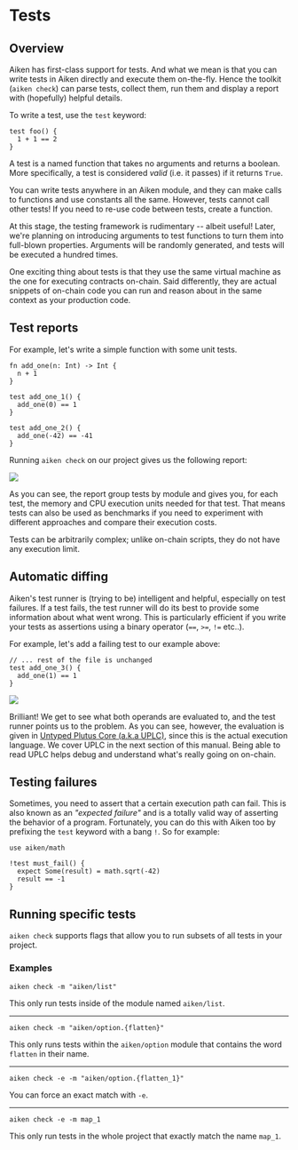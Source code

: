 
# Tests

## Overview

Aiken has first-class support for tests. And what we mean is that you can write tests in Aiken directly and execute them on-the-fly. Hence the toolkit (`aiken check`) can parse tests, collect them, run them and display a report with (hopefully) helpful details.

To write a test, use the `test` keyword:

```aiken
test foo() {
  1 + 1 == 2
}
```

A test is a named function that takes no arguments and returns a boolean. More specifically, a test is considered _valid_ (i.e. it passes) if it returns `True`.

You can write tests anywhere in an Aiken module, and they can make calls to functions and use constants all the same. However, tests cannot call other tests! If you need to re-use code between tests, create a function.

<Callout>
  At this stage, the testing framework is rudimentary -- albeit useful! Later,
  we're planning on introducing arguments to test functions to turn them into
  full-blown properties. Arguments will be randomly generated, and tests will be
  executed a hundred times.
</Callout>

One exciting thing about tests is that they use the same virtual machine as the one for executing contracts on-chain. Said differently, they are actual snippets of on-chain code you can run and reason about in the same context as your production code.

## Test reports

For example, let's write a simple function with some unit tests.

```aiken filename="lib/example.ak"
fn add_one(n: Int) -> Int {
  n + 1
}

test add_one_1() {
  add_one(0) == 1
}

test add_one_2() {
  add_one(-42) == -41
}
```

Running `aiken check` on our project gives us the following report:

![](/language_tour_tests_fig_1.png)

As you can see, the report group tests by module and gives you, for each test, the memory and CPU execution units needed for that test. That means tests can also be used as benchmarks if you need to experiment with different approaches and compare their execution costs.

<Callout type="info">
  Tests can be arbitrarily complex; unlike on-chain scripts, they do not have
  any execution limit.
</Callout>

## Automatic diffing

Aiken's test runner is (trying to be) intelligent and helpful, especially on test failures. If a test fails, the test runner will do its best to provide some information about what went wrong. This is particularly efficient if you write your tests as assertions using a binary operator (`==`, `>=`, `!=` etc..).

For example, let's add a failing test to our example above:

```aiken filename="lib/example.ak"
// ... rest of the file is unchanged
test add_one_3() {
  add_one(1) == 1
}
```

![](/language_tour_tests_fig_2.png)

Brilliant! We get to see what both operands are evaluated to, and the test runner points us to the problem. As you can see, however, the evaluation is given in [Untyped Plutus Core (a.k.a UPLC)](../uplc), since this is the actual execution language. We cover UPLC in the next section of this manual. Being able to read UPLC helps debug and understand what's really going on on-chain.

## Testing failures

Sometimes, you need to assert that a certain execution path can fail. This is also known as an _"expected failure"_ and is a totally valid way of asserting the behavior of a program. Fortunately, you can do this with Aiken too by prefixing the `test` keyword with a bang `!`. So for example:

```aiken filename="lib/example.ak"
use aiken/math

!test must_fail() {
  expect Some(result) = math.sqrt(-42)
  result == -1
}
```

## Running specific tests

`aiken check` supports flags that allow you to run subsets of all tests in your project.

### Examples

`aiken check -m "aiken/list"`

This only run tests inside of the module named `aiken/list`.

---

`aiken check -m "aiken/option.{flatten}"`

This only runs tests within the `aiken/option` module that contains the word `flatten` in their name.

---

`aiken check -e -m "aiken/option.{flatten_1}"`

You can force an exact match with `-e`.

---

`aiken check -e -m map_1`

This only run tests in the whole project that exactly match the name `map_1`.
